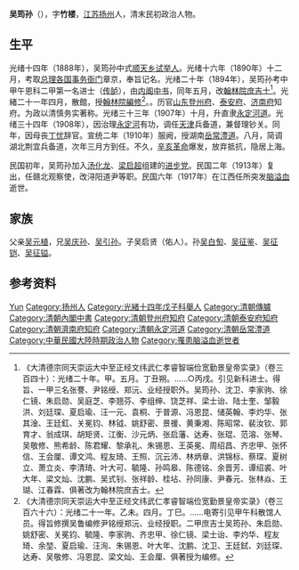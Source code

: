 '''吴筠孙'''（{{bd|1861年||1917年||catIdx=Wu}}），字'''竹楼'''，[[江苏|江苏]][[扬州|扬州]]人，清末民初政治人物。

== 生平 ==
光绪十四年（1888年），吴筠孙中式[[顺天|顺天]][[乡试|乡试]][[举人|举人]]。光绪十六年（1890年）十二月，考取[[总理各国事务衙门|总理各国事务衙门]]章京，奉旨记名。光绪二十年（1894年），吴筠孙考中甲午恩科二甲第一名进士（[[传胪|传胪]]），由[[内阁中书|内阁中书]]，同年五月，改[[翰林院|翰林院]][[庶吉士|庶吉士]]<ref>《大清德宗同天崇运大中至正经文纬武仁孝睿智端俭宽勤景皇帝实录》（卷三百四十）：光绪二十年。甲。五月。丁丑朔。……○丙戌。引见新科进士。得旨、一甲三名张謇、尹铭绶、郑沅、业经授职外。吴筠孙、沈卫、李家驹、徐仁镜、朱启勋、吴庭芝、李翘芬、李组绅、饶芝祥、梁士诒、陆士奎、邹毅洪、刘廷琛、夏启瑜、汪一元、袁桐、于普源、冯恩昆、储英翰、李灼华、张其淦、王廷釭、关冕钧、林钺、姚舒密、景禐、黄秉湘、陈昭常、裴汝钦、郭育才、翁成琪、胡矩贤、江衡、沙元炳、张启藩、达寿、张琨、范溶、张琴、吴敬修、熊希龄、陈君耀、黎承礼、朱锡恩、王英冕、周绍昌、齐忠甲、张怀信、王会厘、谭文鸿、程友琦、王照、沉云沛、林炳章、洪锦标、蔡琛、夏树立、萧立炎、李清琦、叶大可、毓隆、孙鸣皋、陈德铭、余晋芳、谭绍裘、叶大年、梁文灿、沈鹏、吴式钊、张祥龄、桂坫、孙同康、尹春元、张林焱、王瑚、江春霖、俱著改为翰林院庶吉士。</ref>。光緒二十一年四月，散館，授[[翰林院|翰林院]][[編修|編修]]<ref>《大清德宗同天崇运大中至正经文纬武仁孝睿智端俭宽勤景皇帝实录》（卷三百六十六）：光绪二十一年。乙未。四月。丁巳。……电寄引见甲午科散馆人员。得旨修撰吴鲁编修尹铭绶郑沅、业经授职。二甲庶吉士吴筠孙、朱启勋、姚舒密、关冕钧、毓隆、李家驹、齐忠甲、徐仁镜、梁士诒、李灼华、程友琦、余堃、夏启瑜、汪洵、朱锡恩、叶大年、沈鹏、沈卫、王廷鉽、刘廷琛、达寿、吴敬修、冯恩昆、梁文灿、王会厘、俱著授为编修。</ref>。。历官[[山东|山东]][[登州府|登州府]]、[[泰安府|泰安府]]、[[济南府|济南府]]知府。为政以清慎务实著称。光绪三十三年（1907年）十月，升直隶[[永定河道|永定河道]]。光绪三十四年（1908年），因治理[[永定河|永定河]]有功，调任[[天津|天津]]兵备道，兼督理钞关。同年，因母丧[[丁忧|丁忧]]辞官。宣统二年（1910年）服阙，授湖南[[岳常澧道|岳常澧道]]。八月，简调湖北荆宜兵备道，次年三月方到任。不久，[[辛亥革命|辛亥革命]]爆发，放弃抵抗，隐居上海。

民国初年，吴筠孙加入[[汤化龙|汤化龙]]、[[梁启超|梁启超]]组建的[[进步党|进步党]]。民国二年（1913年）复出，任赣北观察使，改浔阳道尹等职。民国六年（1917年）在江西任所突发[[脑溢血|脑溢血]]逝世。

== 家族 ==
父亲[[吴元植|吴元植]]，兄[[吴庆孙|吴庆孙]]、[[吴引孙|吴引孙]]。子吴启贤（佑人）。孙[[吴白匋|吴白匋]]、[[吴征鉴|吴征鉴]]、[[吴征铠|吴征铠]]、[[吴征镒|吴征镒]]。

== 参考资料 ==
{{reflist|2}}

{{光緒二十年甲午恩科殿試金榜}}

{{Authority control}}
{{DEFAULTSORT:Wu吴}}
[[Category:吴姓|Yun]]
[[Category:扬州人|Category:扬州人]]
[[Category:光緒十四年戊子科舉人|Category:光緒十四年戊子科舉人]]
[[Category:清朝傳臚|Category:清朝傳臚]]
[[Category:清朝內閣中書|Category:清朝內閣中書]]
[[Category:清朝登州府知府|Category:清朝登州府知府]]
[[Category:清朝泰安府知府|Category:清朝泰安府知府]]
[[Category:清朝濟南府知府|Category:清朝濟南府知府]]
[[Category:清朝永定河道|Category:清朝永定河道]]
[[Category:清朝岳常澧道|Category:清朝岳常澧道]]
[[Category:中華民國大陸時期政治人物|Category:中華民國大陸時期政治人物]]
[[Category:罹患脑溢血逝世者|Category:罹患脑溢血逝世者]]